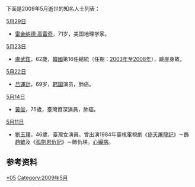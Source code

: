 {{MonthTOC|2009年|逝世人物列表}}

下面是2009年5月逝世的知名人士列表：
;[[5月29日|5月29日]]
*[[雷金纳德·高雷奇|雷金纳德·高雷奇]]，71岁，美国地理学家。

;[[5月23日|5月23日]]
*[[盧武鉉|盧武鉉]]，62歲，[[韓國|韓國]]第16任總統（任期：[[2003年|2003年]]至[[2008年|2008年]]），跳崖身故。

;[[5月22日|5月22日]]
*[[吕運計|吕運計]]，69岁，[[韩国|韩国]]演员，肺癌。

;[[5月14日|5月14日]]
*[[黃俊_(台灣演員)|黃俊]]，75歲，臺灣資深演員，肺癌。

;[[5月11日|5月11日]]
*[[劉玉璞_(台灣演員)|劉玉璞]]，46歲，臺灣女演員。曾出演1984年臺視電視劇《[[倚天屠龍記|倚天屠龍記]]》－飾[[趙敏|趙敏]]及《[[孤劍恩仇記|孤劍恩仇記]]》－飾仇瑛。[[心臟病|心臟病]]。

== 参考资料 ==
{{reflist}}

{{各年各月份逝世人物}}

[[Category:2009年逝世|*05]]
[[Category:2009年5月|Category:2009年5月]]